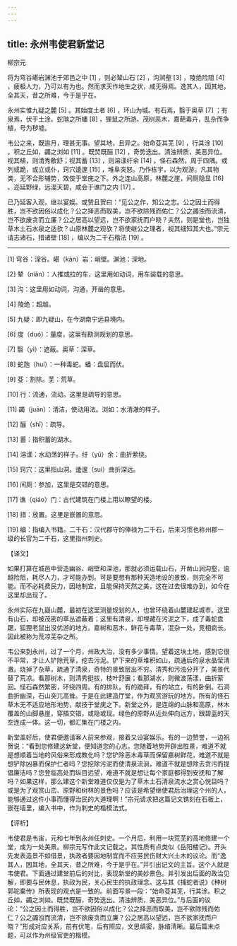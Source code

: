 ```yaml
---
---
---
```

title: 永州韦使君新堂记
---




柳宗元

将为穹谷嵁岩渊池于郊邑之中 [1] ，则必辇山石 [2] ，沟涧壑 [3] ，陵绝险阻 [4] ，疲极人力，乃可以有为也。然而求天作地生之状，咸无得焉。逸其人，因其地，全其天，昔之所难，今于是乎在。

永州实惟九疑之麓 [5] 。其始度土者 [6] ，环山为城。有石焉，翳于奥草 [7] ；有泉焉，伏于土涂。蛇虺之所蟠 [8] ，狸鼠之所游。茂树恶木，嘉葩毒卉，乱杂而争植，号为秽墟。

韦公之来，既逾月，理甚无事。望其地，且异之。始命芟其芜 [9] ，行其涂 [10] 。积之丘如，蠲之浏如 [11] 。既焚既酾 [12] ，奇势迭出。清浊辨质，美恶异位。视其植，则清秀敷舒；视其蓄 [13] ，则溶漾纡余 [14] 。怪石森然，周于四隅。或列或跪，或立或仆，窍穴逶邃 [15] ，堆阜突怒。乃作栋宇，以为观游。凡其物类，无不合形辅势，效伎于堂庑之下。外之连山高原，林麓之崖，间厕隐显 [16] 。迩延野绿，远混天碧，咸会于谯门之内 [17] 。

已乃延客入观，继以宴娱。或赞且贺曰：“见公之作，知公之志。公之因土而得胜，岂不欲因俗以成化？公之择恶而取美，岂不欲除残而佑仁？公之蠲浊而流清，岂不欲废贪而立廉？公之居高以望远，岂不欲家抚而户晓？夫然，则是堂也，岂独草木土石水泉之适欤？山原林麓之观欤？将使继公之理者，视其细知其大也。”宗元请志诸石，措诸壁 [18] ，编以为二千石楷法 [19] 。



* * *



[1] 穹谷：深谷。嵁（kān）岩：峭壁。渊池：深地。

[2] 辇（niǎn）：人推或拉的车，这里用如动词，用车装载的意思。

[3] 沟：这里用如动词，沟通，开凿的意思。

[4] 陵绝：超越。

[5] 九疑：即九疑山，在今湖南宁远县境内。

[6] 度（duó）：量度，这里有勘测规划的意思。

[7] 翳（yì）：遮蔽。奥草：深草。

[8] 蛇虺（huí）：一种毒蛇。蟠：盘屈而伏。

[9] 芟：割除。芜：荒草。

[10] 行：流通，流动。这里是疏导的意思。

[11] 蠲（juān）：清洁，使动用法。浏如：水清澈的样子。

[12] 酾（shī）：疏导。

[13] 蓄：指积蓄的湖水。

[14] 溶漾：水动荡的样子。纡（yū）余：曲折萦绕。

[15] 窍穴：这里指山洞。逶邃（suì）曲折深远。

[16] 间厕：参加，这里是交错的意思。

[17] 谯（qiáo）门：古代建筑在门楼上用以瞭望的楼。

[18] 措：放置。这里是嵌置的意思。

[19] 编：指编入书籍。二千石：汉代郡守的俸禄为二千石，后来习惯也称州郡一级的长官为二千石，这里指州刺史。

【译文】

如果打算在城邑中营造幽谷、峭壁和深池，那就必须运载山石，开凿山涧沟壑，逾越险阻，耗尽人力，才可能办到。可是要想有那种天造地设的景致，则完全不可能。而不必耗费民力，因地制宜，且能保持天然之美，这在过去很难办到，如今在这里却出现了。

永州实际在九嶷山麓，最初在这里测量规划的人，也曾环绕着山麓建起城市。这里有山石，却被茂密的草丛遮蔽着；这里有清泉，却埋藏在污泥之下，成了毒蛇盘踞，狐狸老鼠出没优游的地方。嘉树和恶木，鲜花与毒草，混杂一处，竞相疯长。因此被称为荒凉芜杂之所。

韦公来到永州，过了一个月，州政大治，没有多少事情。望着这块土地，感到它很不平常，才让人铲除荒草，挖去污泥。铲下来的草堆积如山，疏通后的泉水晶莹清澈。烧掉了杂草，疏通了清泉，奇特的景致层出不穷。清秀和污浊分开了，美景代替了荒凉。看那树木，则清秀挺拔，枝叶舒展；看那湖水，则微波荡漾，曲折萦回。怪石森然繁密，环绕四周。有的排队，有的跪拜，有的站立，有的卧倒。石洞曲折幽深，石山突兀高耸。于是在此建造厅堂，作为观赏游玩的地方。所有的怪石草木无不适应地形地势，献技于堂庑之下。新堂之外，是连绵的山脉和高原，林木覆盖的山脚悬崖，穿插交错，或隐或现。绿色的原野从近处伸向远方，跟碧蓝的天空连成一体。这一切，都汇集在门楼之内。

新堂盖好后，使君便邀请客人前来参观，接着又设宴娱乐。有的一边赞誉，一边祝贺说：“看到您修建这新堂，便知道您的心志。您随着地势开辟出胜景，难道不就是想顺着当地的风俗来形成教化吗？您铲除恶木毒草而保留嘉树鲜花，难道不就是想铲除凶暴而保护仁者吗？您挖除污泥而使清泉流淌，难道不就是想除去贪污而提倡廉洁吗？您登临高处而纵目远望，难道不就是想让每个家庭都得到安抚和了解吗？如果这样，那么建这个新堂难道仅仅是为了草木土石清泉流水之赏心悦目吗？或是为了观赏山峦、原野和树林的景色吗？应该是希望继使君后治理这个州的人，能够通过这件小事而懂得治民的大道理啊！”宗元请求把这篇记文镌刻在石板上，嵌在墙里，编入书中，作为刺史的楷模法式。

【评析】

韦使君是韦宙，元和七年到永州任刺史。一个月后，利用一块荒芜的高地修建一个堂，成为一处美景。柳宗元写作此文记载之。其性质有点类似《岳阳楼记》。开头先发表造景不如借景，执政者要因地制宜而不应劳民伤财大兴土木的议论。而“逸其人，因其地，全其天，昔之所难，今于是乎在。”并引出记文的主旨。这个人就是韦使君。下面通过建堂前后的对比，表现新堂的美妙景色。并引发出后面的政治见解，即要与民休息，执政为民，关心民生的执政理念。这与其《捕蛇者说》《种树郭驼橐传》所表现的观点是一致的。前面写景一段：“始命芟其芜，行其涂。积之丘如，蠲之浏如。既焚既酾，奇势迭出。清浊辨质，美恶异位。”与后面的议论：“公之因土而得胜，岂不欲因俗以成化？公之择恶而取美，岂不欲除残而佑仁？公之蠲浊而流清，岂不欲废贪而立廉？公之居高以望远，岂不欲家抚而户晓？”形成对应关系，前有伏笔，后有照应，文思缜密，脉络清晰。最后篇末点题，可以作为州级官吏的楷模。